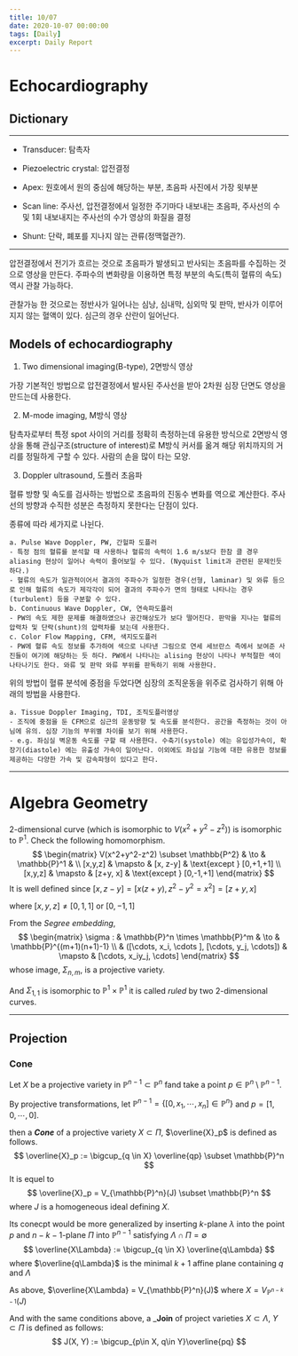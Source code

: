 ```yaml
---
title: 10/07
date: 2020-10-07 00:00:00
tags: [Daily]
excerpt: Daily Report
---
```


# Echocardiography

## Dictionary

---

* Transducer: 탐촉자

* Piezoelectric crystal: 압전결정

* Apex: 원호에서 원의 중심에 해당하는 부분, 초음파 사진에서 가장 윗부분

* Scan line: 주사선, 압전결정에서 일정한 주기마다 내보내는 초음파, 주사선의 수 및 1회 내보내지는 주사선의 수가 영상의 화질을 결정

* Shunt: 단락, 폐포를 지나지 않는 관류(정맥혈관?).

---

압전결정에서 전기가 흐르는 것으로 초음파가 발생되고 반사되는 초음파를 수집하는 것으로 영상을 만든다. 주파수의 변화량을 이용하면 특정 부분의 속도(특히 혈류의 속도) 역시 관찰 가능하다.

관찰가능 한 것으로는 정반사가 일어나는 심낭, 심내막, 심외막 및 판막, 반사가 이루어지지 않는 혈액이 있다. 심근의 경우 산란이 일어난다.

## Models of echocardiography

1. Two dimensional imaging(B-type), 2면방식 영상

가장 기본적인 방법으로 압전결정에서 발사된 주사선을 받아 2차원 심장 단면도 영상을 만드는데 사용한다.

2. M-mode imaging, M방식 영상

탐촉자로부터 특정 spot 사이의 거리를 정확히 측정하는데 유용한 방식으로 2면방식 영상을 통해 관심구조(structure of interest)로 M방식 커서를 옮겨 해당 위치까지의 거리를 정밀하게 구할 수 있다. 사람의 손을 많이 타는 모양.

3. Doppler ultrasound, 도플러 초음파

혈류 방향 및 속도를 검사하는 방법으로 초음파의 진동수 변화를 역으로 계산한다. 주사선의 방향과 수직한 성분은 측정하지 못한다는 단점이 있다.

종류에 따라 세가지로 나뉜다.

    a. Pulse Wave Doppler, PW, 간헐파 도플러
    - 특정 점의 혈류를 분석할 때 사용하나 혈류의 속력이 1.6 m/s보다 한참 클 경우 aliasing 현상이 일어나 속력이 줄어보일 수 있다. (Nyquist limit과 관련된 문제인듯 하다.)
    - 혈류의 속도가 일관적이어서 결과의 주파수가 일정한 경우(선형, laminar) 및 와류 등으로 인해 혈류의 속도가 제각각이 되어 결과의 주파수가 면의 형태로 나타나는 경우(turbulent) 등을 구분할 수 있다.
    b. Continuous Wave Doppler, CW, 연속파도플러
    - PW의 속도 제한 문제를 해결하였으나 공간해상도가 보다 떨어진다. 판막을 지나는 혈류의 압력차 및 단락(shunt)의 압력차를 보는데 사용한다.
    c. Color Flow Mapping, CFM, 색지도도플러
    - PW에 혈류 속도 정보를 추가하여 색으로 나타낸 그림으로 연세 세브란스 측에서 보여준 사진들이 여기에 해당하는 듯 하다. PW에서 나타나는 alising 현상이 나타나 부적절한 색이 나타나기도 한다. 와류 및 판막 와류 부위를 판독하기 위해 사용한다.

위의 방법이 혈류 분석에 중점을 두었다면 심장의 조직운동을 위주로 검사하기 위해 아래의 방법을 사용한다.

    a. Tissue Doppler Imaging, TDI, 조직도플러영상
    - 조직에 중점을 둔 CFM으로 심근의 운동방향 및 속도를 분석한다. 공간을 측정하는 것이 아님에 유의. 심장 기능의 부위별 차이를 보기 위해 사용한다.
    - e.g. 좌심실 벽운동 속도를 구할 때 사용한다. 수축기(systole) 에는 유입성가속이, 확장기(diastole) 에는 유출성 가속이 일어난다. 이외에도 좌심실 기능에 대한 유용한 정보를 제공하는 다양한 가속 및 감속파형이 있다고 한다.

---

# Algebra Geometry

2-dimensional curve (which is isomorphic to $V(x^2+y^2-z^2)$) is isomorphic to $\mathbb{P}^1$. Check the following homomorphism.
$$
\begin{matrix} 
V(x^2+y^2-z^2) \subset \mathbb{P^2} & \to & \mathbb{P}^1 & \\
[x,y,z] & \mapsto & [x, z-y] & \text{except } [0,+1,+1] \\
[x,y,z] & \mapsto & [z+y, x] & \text{except } [0,-1,+1]
\end{matrix}
$$
It is well defined since $[x, z-y] = [x(z+y), z^2-y^2=x^2] = [z+y, x]$ 

where $[x,y,z] \neq [0, 1, 1] \text{ or } [0, -1, 1]$

From the _Segree embedding_, 
$$
\begin{matrix}
\sigma : & \mathbb{P}^n \times \mathbb{P}^m & \to & \mathbb{P}^{(m+1)(n+1)-1} \\
& ([\cdots, x_i, \cdots ], [\cdots, y_j, \cdots]) & \mapsto & [\cdots, x_iy_j, \cdots]
\end{matrix}
$$
whose image, $\Sigma_{n,m}$, is a projective variety.

And $\Sigma_{1,1}$ is isomorphic to $\mathbb{P}^1 \times \mathbb{P}^1$ it is called _ruled_ by two 2-dimensional curves.

---

## Projection

### Cone

Let $X$ be a projective variety in $\mathbb{P}^{n-1} \subset \mathbb{P}^n$ fand take a point $p \in \mathbb{P}^n \setminus \mathbb{P}^{n-1}$.

By projective transformations, let $\mathbb{P}^{n-1} = \{[0, x_1, \cdots, x_n] \in \mathbb{P}^n \}$ and $p=[1, 0, \cdots, 0]$.

then a ___Cone___ of a projective variety $X \subset \Pi$, $\overline{X}_p$ is defined as follows.
$$
\overline{X}_p := \bigcup_{q \in X} \overline{qp} \subset \mathbb{P}^n
$$
It is equel to 
$$
\overline{X}_p = V_{\mathbb{P}^n}(J) \subset \mathbb{P}^n
$$
where $J$ is a homogeneous ideal defining $X$.

Its conecpt would be more generalized by inserting $k$-plane $\lambda$ into the point $p$ and $n-k-1$-plane $\Pi$ into $\mathbb{P}^{n-1}$ satisfying $\Lambda \cap \Pi = \emptyset$
$$
\overline{X\Lambda} := \bigcup_{q \in X} \overline{q\Lambda}
$$
where $\overline{q\Lambda}$ is the minimal $k+1$ affine plane containing $q$ and $\Lambda$

As above, $\overline{X\Lambda} = V_{\mathbb{P}^n}(J)$ where $X = V_{\mathbb{P}^{n-k-1}}(J)$

And with the same conditions above, a ___Join__ of project varieties $X\subset\Lambda$, $Y\subset\Pi$ is defined as follows:
$$
J(X, Y) := \bigcup_{p\in X, q\in Y}\overline{pq}
$$